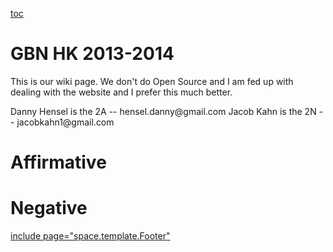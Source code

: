 [[toc]]
=GBN HK 2013-2014= 
This is our wiki page. We don't do Open Source and I am fed up with dealing with the website and I prefer this much better.

Danny Hensel is the 2A -- hensel.danny@gmail.com
Jacob Kahn is the 2N -- jacobkahn1@gmail.com
=Affirmative= 

=Negative= 

[[include page="space.template.Footer"]]